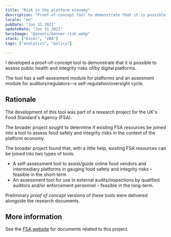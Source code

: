```yaml
---
title: "Risk in the platform economy"
description: "Proof-of-concept tool to demonstrate that it is possible to assess risks on digital platforms"
locale: "en"
pubDate: "Jun 31 2021"
updateDate: "Jun 31 2021"
heroImage: "@assets/banner-risk.webp"
stack: ["Excel", "VBA"]
tags: ["analytics", "policy"]

---
```


I developed a proof-of-concept tool to demonstrate that it is possible to assess public health and integrity risks of/by digital platforms.

The tool has a self-assesment module for platforms and an assesment module for auditors/regulators—a self-regulation/oversight cycle.

## Rationale
The development of this tool was part of a research project for the UK's Food Standard's Agency (FSA).

The broader project sought to determine if existing FSA resources be joined into a tool to assess food safety and integrity risks in the context of the platform economy.

The broader project found that, with a little help, existing FSA resources can be joined into two types of tools:
- A self-assessment tool to assist/guide online food vendors and intermediary platforms in gauging food safety and integrity risks – feasible in the short-term
- An assessment tool for use in external audits/inspections by qualified auditors and/or enforcement personnel – feasible in the long-term.

Preliminary *proof of concept* versions of these tools were delivered alongside the research documents.

## More information
See the [FSA website](https://www.food.gov.uk/research/emerging-challenges-and-opportunities/food-in-the-platform-economy) for documents related to this project.

